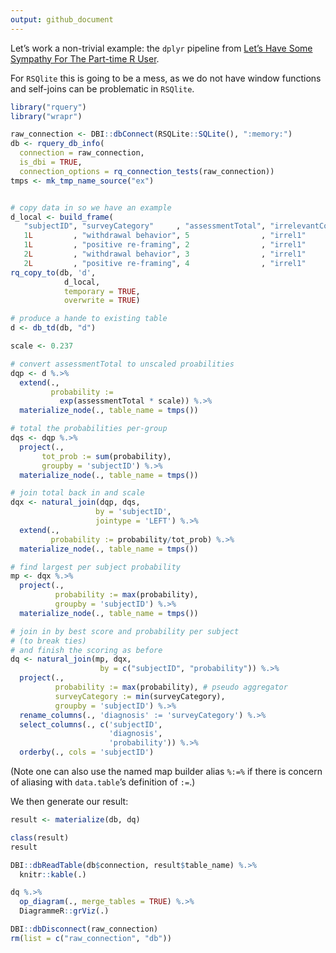 ```yaml
---
output: github_document
---
```



Let's work a non-trivial example: the `dplyr` pipeline 
from [Let’s Have Some Sympathy For The Part-time R User](http://www.win-vector.com/blog/2017/08/lets-have-some-sympathy-for-the-part-time-r-user/).

For `RSQlite` this is going to be a mess, as we do not have window functions and self-joins can be problematic in `RSQlite`.



```r
library("rquery")
library("wrapr")

raw_connection <- DBI::dbConnect(RSQLite::SQLite(), ":memory:")
db <- rquery_db_info(
  connection = raw_connection,
  is_dbi = TRUE,
  connection_options = rq_connection_tests(raw_connection))
tmps <- mk_tmp_name_source("ex")


# copy data in so we have an example
d_local <- build_frame(
   "subjectID", "surveyCategory"     , "assessmentTotal", "irrelevantCol1", "irrelevantCol2" |
   1L         , "withdrawal behavior", 5                , "irrel1"        , "irrel2"         |
   1L         , "positive re-framing", 2                , "irrel1"        , "irrel2"         |
   2L         , "withdrawal behavior", 3                , "irrel1"        , "irrel2"         |
   2L         , "positive re-framing", 4                , "irrel1"        , "irrel2"         )
rq_copy_to(db, 'd',
            d_local,
            temporary = TRUE, 
            overwrite = TRUE)

# produce a hande to existing table
d <- db_td(db, "d")
```



```r
scale <- 0.237

# convert assessmentTotal to unscaled proabilities
dqp <- d %.>%
  extend(.,
         probability :=
           exp(assessmentTotal * scale)) %.>%
  materialize_node(., table_name = tmps())

# total the probabilities per-group
dqs <- dqp %.>%
  project(., 
       tot_prob := sum(probability),
       groupby = 'subjectID') %.>%
  materialize_node(., table_name = tmps())

# join total back in and scale
dqx <- natural_join(dqp, dqs,
                   by = 'subjectID',
                   jointype = 'LEFT') %.>%
  extend(., 
         probability := probability/tot_prob) %.>% 
  materialize_node(., table_name = tmps()) 

# find largest per subject probability
mp <- dqx %.>%
  project(., 
          probability := max(probability),
          groupby = 'subjectID') %.>% 
  materialize_node(., table_name = tmps()) 

# join in by best score and probability per subject 
# (to break ties)
# and finish the scoring as before
dq <- natural_join(mp, dqx,
                    by = c("subjectID", "probability")) %.>%
  project(., 
          probability := max(probability), # pseudo aggregator
          surveyCategory := min(surveyCategory),
          groupby = 'subjectID') %.>%
  rename_columns(., 'diagnosis' := 'surveyCategory') %.>%
  select_columns(., c('subjectID', 
                      'diagnosis', 
                      'probability')) %.>%
  orderby(., cols = 'subjectID')
```

(Note one can also use the named map builder alias `%:=%` if there is concern of aliasing with `data.table`'s definition of `:=`.)

We then generate our result:

```r
result <- materialize(db, dq)

class(result)
result

DBI::dbReadTable(db$connection, result$table_name) %.>%
  knitr::kable(.)
```

```r
dq %.>%
  op_diagram(., merge_tables = TRUE) %.>% 
  DiagrammeR::grViz(.)
```


```r
DBI::dbDisconnect(raw_connection)
rm(list = c("raw_connection", "db"))
```
